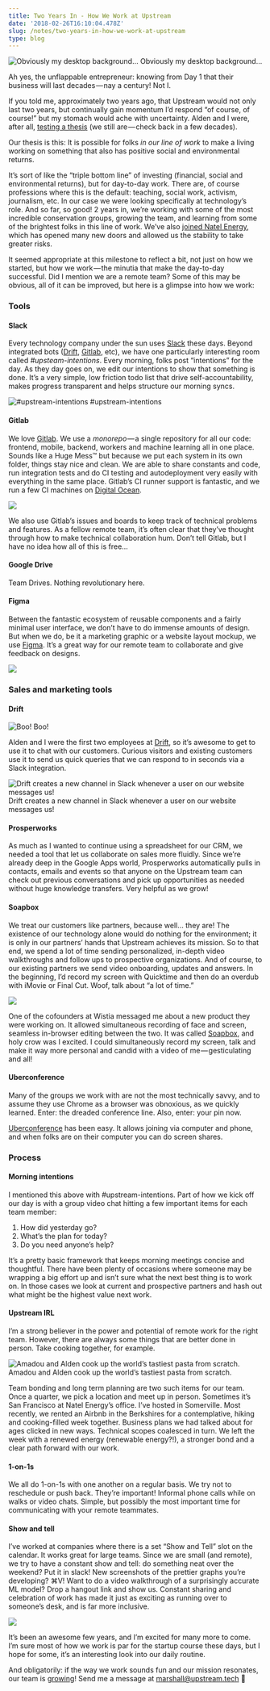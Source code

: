 ```yaml
---
title: Two Years In - How We Work at Upstream
date: '2018-02-26T16:10:04.478Z'
slug: /notes/two-years-in-how-we-work-at-upstream
type: blog
---
```


![Obviously my desktop background…](https://cdn-images-1.medium.com/max/2560/1*kwvXpt2FPvEmOmTYiZpNXg.png)
Obviously my desktop background…

Ah yes, the unflappable entrepreneur: knowing from Day 1 that their business will last decades — nay a century! Not I.

If you told me, approximately two years ago, that Upstream would not only last two years, but continually gain momentum I’d respond “of course, of course!” but my stomach would ache with uncertainty. Alden and I were, after all, [testing a thesis](https://medium.com/@marsh/an-appeal-for-impact-144c8022b41f) (we still are — check back in a few decades).

Our thesis is this: It is possible for folks _in our line of work_ to make a living working on something that also has positive social and environmental returns.

It’s sort of like the “triple bottom line” of investing (financial, social and environmental returns), but for day-to-day work. There are, of course professions where this is the default: teaching, social work, activism, journalism, etc. In our case we were looking specifically at technology’s role. And so far, so good! 2 years in, we’re working with some of the most incredible conservation groups, growing the team, and learning from some of the brightest folks in this line of work. We’ve also [joined Natel Energy](https://medium.com/upstream/upstream-joins-natel-energy-6f447da6fd52), which has opened many new doors and allowed us the stability to take greater risks.

It seemed appropriate at this milestone to reflect a bit, not just on how we started, but how we work — the minutia that make the day-to-day successful. Did I mention we are a remote team? Some of this may be obvious, all of it can be improved, but here is a glimpse into how we work:

### Tools

#### **Slack**

Every technology company under the sun uses [Slack](https://slack.com/) these days. Beyond integrated bots ([Drift](https://www.drift.com/), [Gitlab](https://gitlab.com), etc), we have one particularly interesting room called _#upsteam-intentions_. Every morning, folks post “intentions” for the day. As they day goes on, we edit our intentions to show that something is done. It’s a very simple, low friction todo list that drive self-accountability, makes progress transparent and helps structure our morning syncs.

![#upstream-intentions](https://cdn-images-1.medium.com/max/800/1*IPxOc0qyl-NQHwQ2vDgmFw.png)
#upstream-intentions

#### **Gitlab**

We love [Gitlab](https://gitlab.com). We use a *monorepo* — a single repository for all our code: frontend, mobile, backend, workers and machine learning all in one place. Sounds like a Huge Mess™ but because we put each system in its own folder, things stay nice and clean. We are able to share constants and code, run integration tests and do CI testing and autodeployment very easily with everything in the same place. Gitlab’s CI runner support is fantastic, and we run a few CI machines on [Digital Ocean](https://www.digitalocean.com/).

![](https://cdn-images-1.medium.com/max/1200/1*vn_S8V5oRf03kUNy5XYAyg.png)

We also use Gitlab’s issues and boards to keep track of technical problems and features. As a fellow remote team, it’s often clear that they’ve thought through how to make technical collaboration hum. Don’t tell Gitlab, but I have no idea how all of this is free…

#### **Google Drive**

Team Drives. Nothing revolutionary here.

#### **Figma**

Between the fantastic ecosystem of reusable components and a fairly minimal user interface, we don’t have to do immense amounts of design. But when we do, be it a marketing graphic or a website layout mockup, we use [Figma](https://www.figma.com). It’s a great way for our remote team to collaborate and give feedback on designs.

![](https://cdn-images-1.medium.com/max/800/1*UtIlIFhxv-acxZ68iO7WRw.png)

### **Sales and marketing tools**

#### Drift

![Boo!](https://cdn-images-1.medium.com/max/800/1*O8HWXzxTeAyRPsGCkhn0hA.png)
Boo!

Alden and I were the first two employees at [Drift](https://www.drift.com/), so it’s awesome to get to use it to chat with our customers. Curious visitors and existing customers use it to send us quick queries that we can respond to in seconds via a Slack integration.

![Drift creates a new channel in Slack whenever a user on our website messages us!](https://cdn-images-1.medium.com/max/800/1*18ny0ezjLzr7-DRy9hShgA.png)
Drift creates a new channel in Slack whenever a user on our website messages us!

#### Prosperworks

As much as I wanted to continue using a spreadsheet for our CRM, we needed a tool that let us collaborate on sales more fluidly. Since we’re already deep in the Google Apps world, Prosperworks automatically pulls in contacts, emails and events so that anyone on the Upstream team can check out previous conversations and pick up opportunities as needed without huge knowledge transfers. Very helpful as we grow!

#### Soapbox

We treat our customers like partners, because well… they are! The existence of our technology alone would do nothing for the environment; it is only in our partners’ hands that Upstream achieves its mission. So to that end, we spend a lot of time sending personalized, in-depth video walkthroughs and follow ups to prospective organizations. And of course, to our existing partners we send video onboarding, updates and answers. In the beginning, I’d record my screen with Quicktime and then do an overdub with iMovie or Final Cut. Woof, talk about “a lot of time.”

![](https://cdn-images-1.medium.com/max/1200/1*nCggrCa_46npKLBbNGQFTA.png)

One of the cofounders at Wistia messaged me about a new product they were working on. It allowed simultaneous recording of face and screen, seamless in-browser editing between the two. It was called [Soapbox](https://wistia.com/soapbox), and holy crow was I excited. I could simultaneously record my screen, talk and make it way more personal and candid with a video of me — gesticulating and all!

#### Uberconference

Many of the groups we work with are not the most technically savvy, and to assume they use Chrome as a browser was obnoxious, as we quickly learned. Enter: the dreaded conference line. Also, enter: your pin now.

[Uberconference](https://www.uberconference.com) has been easy. It allows joining via computer and phone, and when folks are on their computer you can do screen shares.

### Process

#### **Morning intentions**

I mentioned this above with #upstream-intentions. Part of how we kick off our day is with a group video chat hitting a few important items for each team member:

1.  How did yesterday go?
2.  What’s the plan for today?
3.  Do you need anyone’s help?

It’s a pretty basic framework that keeps morning meetings concise and thoughtful. There have been plenty of occasions where someone may be wrapping a big effort up and isn’t sure what the next best thing is to work on. In those cases we look at current and prospective partners and hash out what might be the highest value next work.

#### **Upstream IRL**

I’m a strong believer in the power and potential of remote work for the right team. However, there are always some things that are better done in person. Take cooking together, for example.

![Amadou and Alden cook up the world’s tastiest pasta from scratch.](https://cdn-images-1.medium.com/max/800/1*g4UgtOF5Das0t_hA29I8yA.jpeg)
Amadou and Alden cook up the world’s tastiest pasta from scratch.

Team bonding and long term planning are two such items for our team. Once a quarter, we pick a location and meet up in person. Sometimes it’s San Francisco at Natel Energy’s office. I’ve hosted in Somerville. Most recently, we rented an Airbnb in the Berkshires for a contemplative, hiking and cooking-filled week together. Business plans we had talked about for ages clicked in new ways. Technical scopes coalesced in turn. We left the week with a renewed energy (renewable energy?!), a stronger bond and a clear path forward with our work.

#### **1-on-1s**

We all do 1-on-1s with one another on a regular basis. We try not to reschedule or push back. They’re important! Informal phone calls while on walks or video chats. Simple, but possibly the most important time for communicating with your remote teammates.

#### **Show and tell**

I’ve worked at companies where there is a set “Show and Tell” slot on the calendar. It works great for large teams. Since we are small (and remote), we try to have a constant show and tell: do something neat over the weekend? Put it in slack! New screenshots of the prettier graphs you’re developing? ⌘V! Want to do a video walkthrough of a surprisingly accurate ML model? Drop a hangout link and show us. Constant sharing and celebration of work has made it just as exciting as running over to someone’s desk, and is far more inclusive.

![](https://cdn-images-1.medium.com/max/800/1*staR51_aKx7O3qpnd676tA.png)

It’s been an awesome few years, and I’m excited for many more to come. I’m sure most of how we work is par for the startup course these days, but I hope for some, it’s an interesting look into our daily routine.

And obligatorily: if the way we work sounds fun and our mission resonates, our team is [growing](https://upstream.tech/about/team)! Send me a message at marshall@upstream.tech 🙋‍
